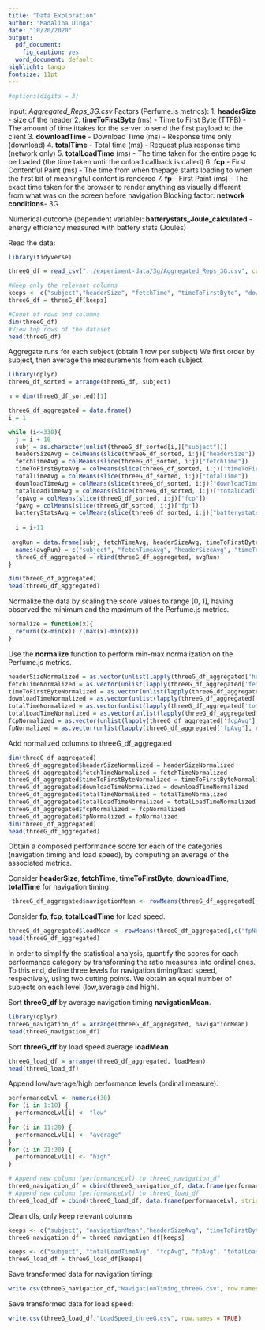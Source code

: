 ```yaml
---
title: "Data Exploration"
author: "Madalina Dinga"
date: "10/20/2020"
output:
  pdf_document:
    fig_caption: yes
  word_document: default
highlight: tango
fontsize: 11pt
---
```



```r
#options(digits = 3)
```

Input: _Aggregated_Reps_3G.csv_
Factors (Perfume.js metrics):
1. __headerSize__ - size of the header
2. __timeToFirstByte__ (ms) -  Time to First Byte (TTFB) - The amount of time ittakes for the server to send the first payload to the client
3. __downloadTime__ - Download Time (ms) - Response time only (download)
4. __totalTime__ - Total time (ms) - Request plus response time (network only)
5. __totalLoadTime__ (ms) - The time taken for the entire page to be loaded (the time taken until the onload callback is called)
6.  __fcp__ - First Contentful Paint (ms) - The time from when thepage starts loading to when the first bit of meaningful content is rendered
7. __fp__ - First Paint (ms) - The exact time taken for the browser to render anything as visually different from what was on the screen before navigation
Blocking factor: 
__network conditions__- 3G

Numerical outcome (dependent variable):
__batterystats_Joule_calculated__ - energy efficiency measured with battery stats (Joules)

Read the data:
```r
library(tidyverse)

threeG_df = read_csv("../experiment-data/3g/Aggregated_Reps_3G.csv", col_names = TRUE)

#Keep only the relevant columns
keeps <- c("subject","headerSize", "fetchTime", "timeToFirstByte", "downloadTime", "totalTime", "totalLoadTime", "fcp", "fp", "batterystats_Joule_calculated")
threeG_df = threeG_df[keeps]

#Count of rows and columns
dim(threeG_df)
#View top rows of the dataset
head(threeG_df)
```

Aggregate runs for each subject (obtain 1 row per subject)
We first order by subject, then average the measurements from each subject.

```r
library(dplyr)
threeG_df_sorted = arrange(threeG_df, subject)

n = dim(threeG_df_sorted)[1]

threeG_df_aggregated = data.frame()
i = 1

while (i<=330){
  j = i + 10
  subj = as.character(unlist(threeG_df_sorted[i,]["subject"]))
  headerSizeAvg = colMeans(slice(threeG_df_sorted, i:j)["headerSize"])
  fetchTimeAvg = colMeans(slice(threeG_df_sorted, i:j)["fetchTime"])
  timeToFirstByteAvg = colMeans(slice(threeG_df_sorted, i:j)["timeToFirstByte"])
  totalTimeAvg = colMeans(slice(threeG_df_sorted, i:j)["totalTime"])
  downloadTimeAvg = colMeans(slice(threeG_df_sorted, i:j)["downloadTime"])
  totalLoadTimeAvg = colMeans(slice(threeG_df_sorted, i:j)["totalLoadTime"])
  fcpAvg = colMeans(slice(threeG_df_sorted, i:j)["fcp"])
  fpAvg = colMeans(slice(threeG_df_sorted, i:j)["fp"])
  batteryStatsAvg = colMeans(slice(threeG_df_sorted, i:j)["batterystats_Joule_calculated"])
  
  i = i+11
  
 avgRun = data.frame(subj, fetchTimeAvg, headerSizeAvg, timeToFirstByteAvg, totalTimeAvg, downloadTimeAvg, totalLoadTimeAvg, fcpAvg, fpAvg, batteryStatsAvg)
  names(avgRun) = c("subject", "fetchTimeAvg", "headerSizeAvg", "timeToFirstByteAvg", "totalTimeAvg", "downloadTimeAvg", "totalLoadTimeAvg", "fcpAvg", "fpAvg", "batteryStatsAvg")  
  threeG_df_aggregated = rbind(threeG_df_aggregated, avgRun)
}

dim(threeG_df_aggregated)
head(threeG_df_aggregated)

```


Normalize the data by scaling the score values to range [0, 1], having observed the minimum and the maximum of the Perfume.js metrics.

```r
normalize = function(x){
  return((x-min(x)) /(max(x)-min(x)))
}
```

Use the __normalize__ function to perform min-max normalization on the Perfume.js metrics.

```r
headerSizeNormalized = as.vector(unlist(lapply(threeG_df_aggregated['headerSizeAvg'], normalize)))
fetchTimeNormalized = as.vector(unlist(lapply(threeG_df_aggregated['fetchTimeAvg'], normalize)))
timeToFirstByteNormalized = as.vector(unlist(lapply(threeG_df_aggregated['timeToFirstByteAvg'], normalize)))
downloadTimeNormalized = as.vector(unlist(lapply(threeG_df_aggregated['downloadTimeAvg'], normalize)))
totalTimeNormalized = as.vector(unlist(lapply(threeG_df_aggregated['totalTimeAvg'], normalize)))
totalLoadTimeNormalized = as.vector(unlist(lapply(threeG_df_aggregated['totalLoadTimeAvg'], normalize)))
fcpNormalized = as.vector(unlist(lapply(threeG_df_aggregated['fcpAvg'], normalize)))
fpNormalized = as.vector(unlist(lapply(threeG_df_aggregated['fpAvg'], normalize)))
```

Add normalized columns to threeG_df_aggregated
```r
dim(threeG_df_aggregated)
threeG_df_aggregated$headerSizeNormalized = headerSizeNormalized
threeG_df_aggregated$fetchTimeNormalized = fetchTimeNormalized
threeG_df_aggregated$timeToFirstByteNormalized = timeToFirstByteNormalized
threeG_df_aggregated$downloadTimeNormalized = downloadTimeNormalized
threeG_df_aggregated$totalTimeNormalized = totalTimeNormalized
threeG_df_aggregated$totalLoadTimeNormalized = totalLoadTimeNormalized
threeG_df_aggregated$fcpNormalized = fcpNormalized
threeG_df_aggregated$fpNormalized = fpNormalized
dim(threeG_df_aggregated)
head(threeG_df_aggregated)
```

Obtain a composed performance score for each of the categories (navigation timing and load speed), by computing an average of the associated metrics.

Consider __headerSize__, __fetchTime__, __timeToFirstByte__, __downloadTime__, __totalTime__ for navigation timing
```r
 threeG_df_aggregated$navigationMean <- rowMeans(threeG_df_aggregated[,c('headerSizeNormalized', 'fetchTimeNormalized', 'timeToFirstByteNormalized', 'downloadTimeNormalized', 'totalTimeNormalized')], na.rm=TRUE)
```

Consider __fp__, __fcp__, __totalLoadTime__ for load speed.
```r
threeG_df_aggregated$loadMean <- rowMeans(threeG_df_aggregated[,c('fpNormalized', 'fcpNormalized', 'totalLoadTimeNormalized')], na.rm=TRUE)
head(threeG_df_aggregated)
```


In order to simplify the statistical analysis, quantify the scores for each performance category by transforming the ratio measures into ordinal ones. To this end, define three levels for navigation timing/load speed, respectively, using two cutting points. We obtain an equal number of subjects on each level (low,average and high).

Sort __threeG_df__ by average navigation timing __navigationMean__.

```r
library(dplyr)
threeG_navigation_df = arrange(threeG_df_aggregated, navigationMean)
head(threeG_navigation_df)
```

Sort __threeG_df__ by load speed average __loadMean__.

```r
threeG_load_df = arrange(threeG_df_aggregated, loadMean)
head(threeG_load_df)
```

Append low/average/high performance levels (ordinal measure).

```r
performanceLvl <- numeric(30)
for (i in 1:10) {
  performanceLvl[i] <- "low"
}
for (i in 11:20) {
  performanceLvl[i] <- "average"
}
for (i in 21:30) {
  performanceLvl[i] <- "high"
}

# Append new column (performanceLvl) to threeG_navigation_df
threeG_navigation_df = cbind(threeG_navigation_df, data.frame(performanceLvl, stringsAsFactors=FALSE))
# Append new column (performanceLvl) to threeG_load_df
threeG_load_df = cbind(threeG_load_df, data.frame(performanceLvl, stringsAsFactors=FALSE))
```

Clean dfs, only keep relevant columns
```r
keeps <- c("subject", "navigationMean","headerSizeAvg", "timeToFirstByteAvg", "fetchTimeAvg", "downloadTimeAvg", "totalTimeAvg", "navigationMean","headerSizeNormalized", "timeToFirstByteNormalized", "fetchTimeNormalized", "downloadTimeNormalized", "totalTimeNormalized", "batteryStatsAvg")
threeG_navigation_df = threeG_navigation_df[keeps]

keeps <- c("subject", "totalLoadTimeAvg", "fcpAvg", "fpAvg", "totalLoadTimeNormalized", "fcpNormalized", "fpNormalized", "loadMean", "batteryStatsAvg")
threeG_load_df = threeG_load_df[keeps]
```

Save transformed data for navigation timing:
```r
write.csv(threeG_navigation_df,"NavigationTiming_threeG.csv", row.names = TRUE)
```

Save transformed data for load speed:
```r
write.csv(threeG_load_df,"LoadSpeed_threeG.csv", row.names = TRUE)
```

